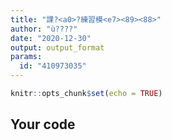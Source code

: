---
title: "課?<a0>?練習模<e7><89><88>"
author: "ù????"
date: "2020-12-30"
output: output_format
params:
  id: "410973035"
---

```{r setup, include=FALSE}
knitr::opts_chunk$set(echo = TRUE)
```

## Your code

```{r}

```

```{r}

```

